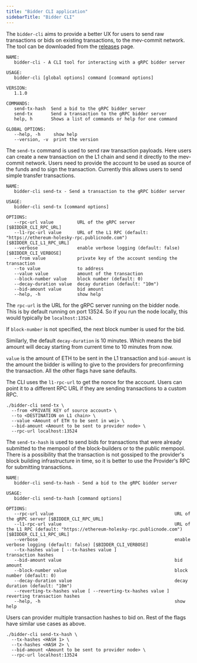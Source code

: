 ```yaml
---
title: "Bidder CLI application"
sidebarTitle: "Bidder CLI"
---
```


The `bidder-cli` aims to provide a better UX for users to send raw transactions or bids on existing transactions, to the mev-commit network. The tool can be downloaded from the [releases](https://github.com/primev/mev-commit/releases/latest) page.

```
NAME:
   bidder-cli - A CLI tool for interacting with a gRPC bidder server

USAGE:
   bidder-cli [global options] command [command options]

VERSION:
   1.1.0

COMMANDS:
   send-tx-hash  Send a bid to the gRPC bidder server
   send-tx       Send a transaction to the gRPC bidder server
   help, h       Shows a list of commands or help for one command

GLOBAL OPTIONS:
   --help, -h     show help
   --version, -v  print the version
```

The `send-tx` command is used to send raw transaction payloads. Here users can create a new transaction on the L1 chain and send it directly to the mev-commit network. Users need to provide the account to be used as source of the funds and to sign the transaction. Currently this allows users to send simple transfer transactions.

```
NAME:
   bidder-cli send-tx - Send a transaction to the gRPC bidder server

USAGE:
   bidder-cli send-tx [command options]

OPTIONS:
   --rpc-url value         URL of the gRPC server [$BIDDER_CLI_RPC_URL]
   --l1-rpc-url value      URL of the L1 RPC (default: "https://ethereum-holesky-rpc.publicnode.com") [$BIDDER_CLI_L1_RPC_URL]
   --verbose               enable verbose logging (default: false) [$BIDDER_CLI_VERBOSE]
   --from value            private key of the account sending the transaction
   --to value              to address
   --value value           amount of the transaction
   --block-number value    block number (default: 0)
   --decay-duration value  decay duration (default: "10m")
   --bid-amount value      bid amount
   --help, -h              show help
```

The `rpc-url` is the URL for the gRPC server running on the bidder node. This is by default running on port 13524. So if you run the node locally, this would typically be `localhost:13524`.

If `block-number` is not specified, the next block number is used for the bid.

Similarly, the default `decay-duration` is 10 minutes. Which means the bid amount will decay starting from current time to 10 minutes from now.

`value` is the amount of ETH to be sent in the L1 transaction and `bid-amount` is the amount the bidder is willing to give to the providers for preconfirming the transaction. All the other flags have sane defaults.

<Note> The CLI uses the `l1-rpc-url` to get the nonce for the account. Users can point it to a different RPC URL if they are sending transactions to a custom RPC.</Note>

```shell ❯_ example
./bidder-cli send-tx \
  --from <PRIVATE KEY of source account> \
  --to <DESTINATION on L1 chain> \
  --value <Amount of ETH to be sent in wei> \
  --bid-amount <Amount to be sent to provider node> \
  --rpc-url localhost:13524
```

The `send-tx-hash` is used to send bids for transactions that were already submitted to the mempool of the block-builders or to the public mempool. There is a possibility that the transaction is not gossiped to the provider's block building infrastructure in time, so it is better to use the Provider's RPC for submitting transactions.

```
NAME:
   bidder-cli send-tx-hash - Send a bid to the gRPC bidder server

USAGE:
   bidder-cli send-tx-hash [command options]

OPTIONS:
   --rpc-url value                                              URL of the gRPC server [$BIDDER_CLI_RPC_URL]
   --l1-rpc-url value                                           URL of the L1 RPC (default: "https://ethereum-holesky-rpc.publicnode.com") [$BIDDER_CLI_L1_RPC_URL]
   --verbose                                                    enable verbose logging (default: false) [$BIDDER_CLI_VERBOSE]
   --tx-hashes value [ --tx-hashes value ]                      transaction hashes
   --bid-amount value                                           bid amount
   --block-number value                                         block number (default: 0)
   --decay-duration value                                       decay duration (default: "10m")
   --reverting-tx-hashes value [ --reverting-tx-hashes value ]  reverting transaction hashes
   --help, -h                                                   show help
```

Users can provider multiple transaction hashes to bid on. Rest of the flags have similar use cases as above.

```shell ❯_ example
./bidder-cli send-tx-hash \
  --tx-hashes <HASH 1> \
  --tx-hashes <HASH 2> \
  --bid-amount <Amount to be sent to provider node> \
  --rpc-url localhost:13524
```
